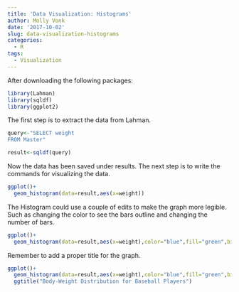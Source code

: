 ```yaml
---
title: 'Data Visualization: Histograms'
author: Molly Vonk
date: '2017-10-02'
slug: data-visualization-histograms
categories:
  - R
tags:
  - Visualization
---
```


After downloading the following packages:

```r
library(Lahman)
library(sqldf)
library(ggplot2)
```

The first step is to extract the data from Lahman.
```r
query<-"SELECT weight
FROM Master"

result<-sqldf(query)
```

Now the data has been saved under results. The next step is to write the commands for visualizing the data.

```r
ggplot()+
  geom_histogram(data=result,aes(x=weight))
```

The Histogram could use a couple of edits to make the graph more legible. Such as changing the color to see the bars outline and changing the number of bars.

```r
ggplot()+
  geom_histogram(data=result,aes(x=weight),color="blue",fill="green",bins=50)
```

Remember to add a proper title for the graph.

```r
ggplot()+
  geom_histogram(data=result,aes(x=weight),color="blue",fill="green",bins=50)+
  ggtitle("Body-Weight Distribution for Baseball Players")
```

